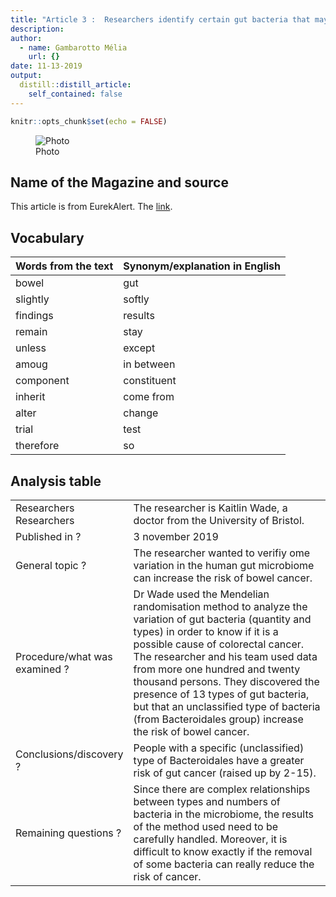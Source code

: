 ```yaml
---
title: "Article 3 :  Researchers identify certain gut bacteria that may be involved in causing bowel"
description:
author:
  - name: Gambarotto Mélia
    url: {}
date: 11-13-2019
output:
  distill::distill_article:
    self_contained: false
---
```


```r
knitr::opts_chunk$set(echo = FALSE)
```

![Photo](5kingdoms.org/wp-content/uploads/2017/05/OSC_Microbio_04_03_bacteroide.jpg)

## Name of the Magazine and source

This article is from EurekAlert. The [link](https://www.eurekalert.org/pub_releases/2019-11/ncri-ric110119.php).

## Vocabulary

| Words from the text | Synonym/explanation in English |
| ------------------- | ------------------------------ |
| bowel   |  gut           |
|     slightly       |   softly   |  
|     findings    |   results        | 
|      remain       |       stay    |       
|  unless      |   except       |  
|   amoug          |   in between   |         
|    component    |      constituent      | 
|   inherit  |   come from    | 
| alter   |   change     | 
|trial     |   test         | 
|   therefore      |   so    | 

## Analysis table 

|                              |                                                                     |
| ---------------------------- | ------------------------------------------------------------------- |
| Researchers Researchers |The researcher is Kaitlin Wade, a doctor from the University of Bristol.|
|Published in ? | 3 november 2019|
| General topic ? | The researcher wanted to verifiy ome variation in the human gut microbiome can increase the risk of bowel cancer.|
| Procedure/what was examined ? | Dr Wade used the Mendelian randomisation method to analyze the variation of gut bacteria (quantity and types) in order to know if it is a possible cause of colorectal cancer. The researcher and his team used data from more one hundred and twenty thousand persons. They discovered the presence of 13 types of gut bacteria, but that an unclassified type of bacteria (from Bacteroidales group) increase the risk of bowel cancer.|
 |Conclusions/discovery ?| People with a specific (unclassified) type of Bacteroidales have a greater risk of gut cancer (raised up by 2-15).|
|Remaining questions ?| Since there are complex relationships between types and numbers of bacteria in the microbiome, the results of the method used need to be carefully handled. Moreover, it is difficult to know exactly if the removal of some bacteria can really reduce the risk of cancer.|
